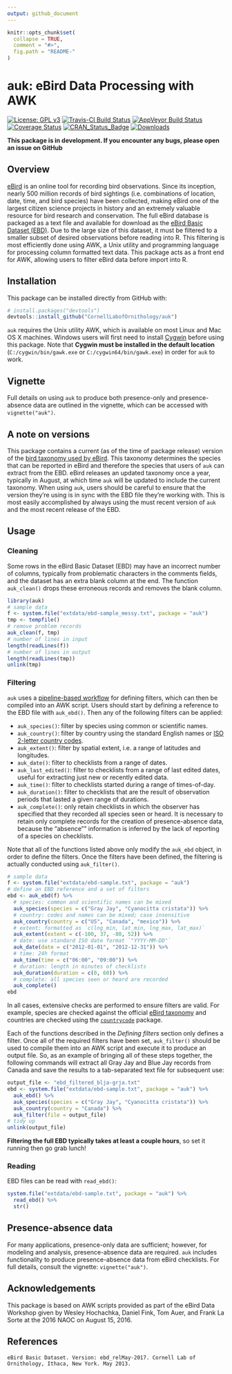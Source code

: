 ```yaml
---
output: github_document
---
```


<!-- README.md is generated from README.Rmd. Please edit that file -->

```r
knitr::opts_chunk$set(
  collapse = TRUE,
  comment = "#>",
  fig.path = "README-"
)
```

# auk: eBird Data Processing with AWK

[![License: GPL v3](https://img.shields.io/badge/License-GPL%20v3-blue.svg)](http://www.gnu.org/licenses/gpl-3.0)
[![Travis-CI Build Status](https://img.shields.io/travis/CornellLabofOrnithology/auk/master.svg?label=Mac%20OSX%20%26%20Linux)](https://travis-ci.org/CornellLabofOrnithology/auk)
[![AppVeyor Build Status](https://img.shields.io/appveyor/ci/mstrimas/auk/master.svg?label=Windows)](https://ci.appveyor.com/project/mstrimas/auk)
[![Coverage Status](https://img.shields.io/codecov/c/github/CornellLabofOrnithology/auk/master.svg)](https://codecov.io/github/CornellLabofOrnithology/auk?branch=master)
[![CRAN\_Status\_Badge](http://www.r-pkg.org/badges/version/auk)](https://cran.r-project.org/package=auk)
[![Downloads](http://cranlogs.r-pkg.org/badges/auk?color=brightgreen)](http://www.r-pkg.org/pkg/auk)

**This package is in development. If you encounter any bugs, please open an issue on GitHub**

## Overview

[eBird](http://www.ebird.org) is an online tool for recording bird observations. Since its inception, nearly 500 million records of bird sightings (i.e. combinations of location, date, time, and bird species) have been collected, making eBird one of the largest citizen science projects in history and an extremely valuable resource for bird research and conservation. The full eBird database is packaged as a text file and available for download as the [eBird Basic Dataset (EBD)](http://ebird.org/ebird/data/download). Due to the large size of this dataset, it must be filtered to a smaller subset of desired observations before reading into R. This filtering is most efficiently done using AWK, a Unix utility and programming language for processing column formatted text data. This package acts as a front end for AWK, allowing users to filter eBird data before import into R.

## Installation

This package can be installed directly from GitHub with: 

```r
# install.packages("devtools")
devtools::install_github("CornellLabofOrnithology/auk")
```

`auk` requires the Unix utility AWK, which is available on most Linux and Mac OS X machines. Windows users will first need to install [Cygwin](https://www.cygwin.com) before using this package. Note that **Cygwin must be installed in the default location** (`C:/cygwin/bin/gawk.exe` or `C:/cygwin64/bin/gawk.exe`) in order for `auk` to work.

## Vignette

Full details on using `auk` to produce both presence-only and presence-absence data are outlined in the vignette, which can be accessed with `vignette("auk")`.

## A note on versions

This package contains a current (as of the time of package release) version of the [bird taxonomy used by eBird](http://help.ebird.org/customer/portal/articles/1006825-the-ebird-taxonomy). This taxonomy determines the species that can be reported in eBird and therefore the species that users of `auk` can extract from the EBD. eBird releases an updated taxonomy once a year, typically in August, at which time `auk` will be updated to include the current taxonomy. When using `auk`, users should be careful to ensure that the version they're using is in sync with the EBD file they're working with. This is most easily accomplished by always using the must recent version of `auk` and the most recent release of the EBD.

## Usage

### Cleaning

Some rows in the eBird Basic Dataset (EBD) may have an incorrect number of columns, typically from problematic characters in the comments fields, and the dataset has an extra blank column at the end. The function `auk_clean()` drops these erroneous records and removes the blank column.

```r
library(auk)
# sample data
f <- system.file("extdata/ebd-sample_messy.txt", package = "auk")
tmp <- tempfile()
# remove problem records
auk_clean(f, tmp)
# number of lines in input
length(readLines(f))
# number of lines in output
length(readLines(tmp))
unlink(tmp)
```

### Filtering

`auk` uses a [pipeline-based workflow](http://r4ds.had.co.nz/pipes.html) for defining filters, which can then be compiled into an AWK script. Users should start by defining a reference to the EBD file with `auk_ebd()`. Then any of the following filters can be applied:

- `auk_species()`: filter by species using common or scientific names.
- `auk_country()`: filter by country using the standard English names or [ISO 2-letter country codes](https://en.wikipedia.org/wiki/ISO_3166-1_alpha-2).
- `auk_extent()`: filter by spatial extent, i.e. a range of latitudes and longitudes.
- `auk_date()`: filter to checklists from a range of dates.
- `auk_last_edited()`: filter to checklists from a range of last edited dates, useful for extracting just new or recently edited data.
- `auk_time()`: filter to checklists started during a range of times-of-day.
- `auk_duration()`: filter to checklists that are the result of observation periods that lasted a given range of durations.
- `auk_complete()`: only retain checklists in which the observer has specified that they recorded all species seen or heard. It is necessary to retain only complete records for the creation of presence-absence data, because the "absence"" information is inferred by the lack of reporting of a species on checklists. 

Note that all of the functions listed above only modify the `auk_ebd` object, in order to define the filters. Once the filters have been defined, the filtering is actually conducted using `auk_filter()`.

```r
# sample data
f <- system.file("extdata/ebd-sample.txt", package = "auk")
# define an EBD reference and a set of filters
ebd <- auk_ebd(f) %>% 
  # species: common and scientific names can be mixed
  auk_species(species = c("Gray Jay", "Cyanocitta cristata")) %>%
  # country: codes and names can be mixed; case insensitive
  auk_country(country = c("US", "Canada", "mexico")) %>%
  # extent: formatted as `c(lng_min, lat_min, lng_max, lat_max)`
  auk_extent(extent = c(-100, 37, -80, 52)) %>%
  # date: use standard ISO date format `"YYYY-MM-DD"`
  auk_date(date = c("2012-01-01", "2012-12-31")) %>%
  # time: 24h format
  auk_time(time = c("06:00", "09:00")) %>%
  # duration: length in minutes of checklists
  auk_duration(duration = c(0, 60)) %>%
  # complete: all species seen or heard are recorded
  auk_complete()
ebd
```

In all cases, extensive checks are performed to ensure filters are valid. For example, species are checked against the official [eBird taxonomy](http://help.ebird.org/customer/portal/articles/1006825-the-ebird-taxonomy) and countries are checked using the [`countrycode`](https://github.com/vincentarelbundock/countrycode) package.

Each of the functions described in the *Defining filters* section only defines a filter. Once all of the required filters have been set, `auk_filter()` should be used to compile them into an AWK script and execute it to produce an output file. So, as an example of bringing all of these steps together, the following commands will extract all Gray Jay and Blue Jay records from Canada and save the results to a tab-separated text file for subsequent use:

```r
output_file <- "ebd_filtered_blja-grja.txt"
ebd <- system.file("extdata/ebd-sample.txt", package = "auk") %>% 
  auk_ebd() %>% 
  auk_species(species = c("Gray Jay", "Cyanocitta cristata")) %>% 
  auk_country(country = "Canada") %>% 
  auk_filter(file = output_file)
# tidy up
unlink(output_file)
```

**Filtering the full EBD typically takes at least a couple hours**, so set it running then go grab lunch!

### Reading

EBD files can be read with `read_ebd()`:

```r
system.file("extdata/ebd-sample.txt", package = "auk") %>% 
  read_ebd() %>% 
  str()
```

## Presence-absence data

For many applications, presence-only data are sufficient; however, for modeling and analysis, presence-absence data are required. `auk` includes functionality to produce presence-absence data from eBird checklists. For full details, consult the vignette: `vignette("auk")`.

## Acknowledgements

This package is based on AWK scripts provided as part of the eBird Data Workshop given by Wesley Hochachka, Daniel Fink, Tom Auer, and Frank La Sorte at the 2016 NAOC on August 15, 2016.

## References

```
eBird Basic Dataset. Version: ebd_relMay-2017. Cornell Lab of Ornithology, Ithaca, New York. May 2013.
```
